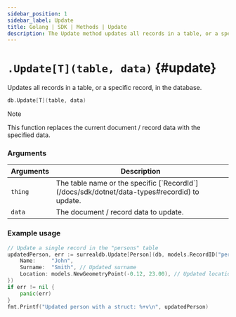 ```yaml
---
sidebar_position: 1
sidebar_label: Update
title: Golang | SDK | Methods | Update
description: The Update method updates all records in a table, or a specific record, in the database.
---
```



# `.Update[T](table, data)` {#update}

Updates all records in a table, or a specific record, in the database.

```go title="Method Syntax"
db.Update[T](table, data)
```

> [!NOTE]
> This function replaces the current document / record data with the specified data.

### Arguments

<table>
    <thead>
        <tr>
            <th colspan="2" scope="col">Arguments</th>
            <th colspan="2" scope="col">Description</th>
        </tr>
    </thead>
    <tbody>
        <tr>
            <td colspan="2" scope="row" data-label="Arguments">
                <code>thing</code>
                <Label label="required" />
            </td>
            <td colspan="2" scope="row" data-label="Description">
                The table name or the specific [`RecordId`](/docs/sdk/dotnet/data-types#recordid) to update.
            </td>
        </tr>
        <tr>
            <td colspan="2" scope="row" data-label="Arguments">
                <code>data</code>
               <Label label="optional" />
            </td>
            <td colspan="2" scope="row" data-label="Description">
                The document / record data to update.
            </td>
        </tr>
    </tbody>
</table>

### Example usage

```go
// Update a single record in the "persons" table
updatedPerson, err := surrealdb.Update[Person](db, models.RecordID("persons", "person123"), Person{
	Name:     "John",
	Surname:  "Smith", // Updated surname
	Location: models.NewGeometryPoint(-0.12, 23.00), // Updated location
})
if err != nil {
	panic(err)
}
fmt.Printf("Updated person with a struct: %+v\n", updatedPerson)

```